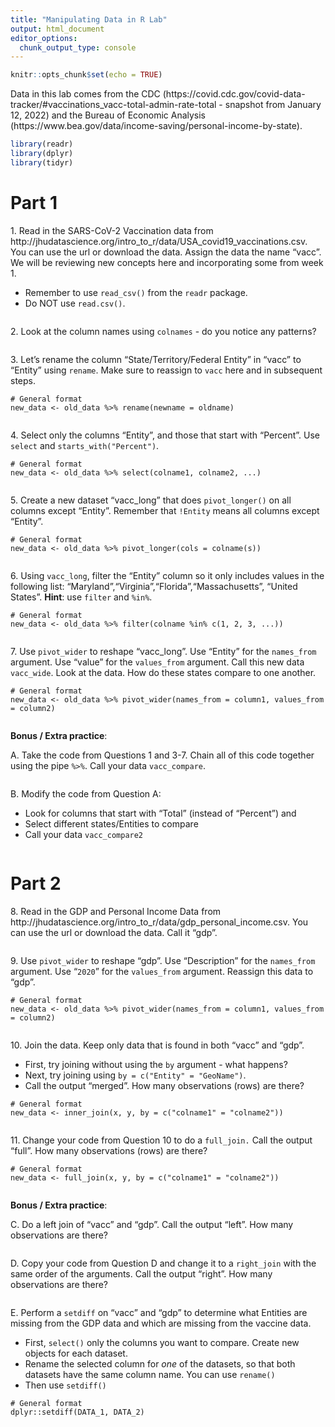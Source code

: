 ```yaml
---
title: "Manipulating Data in R Lab"
output: html_document
editor_options: 
  chunk_output_type: console
---
```


```r
knitr::opts_chunk$set(echo = TRUE)
```

Data in this lab comes from the CDC (https://covid.cdc.gov/covid-data-tracker/#vaccinations_vacc-total-admin-rate-total - snapshot from January 12, 2022) and the Bureau of Economic Analysis (https://www.bea.gov/data/income-saving/personal-income-by-state).

```r
library(readr)
library(dplyr)
library(tidyr)
```

# Part 1

1\. Read in the SARS-CoV-2 Vaccination data from http://jhudatascience.org/intro_to_r/data/USA_covid19_vaccinations.csv. You can use the url or download the data. Assign the data the name "vacc". We will be reviewing new concepts here and incorporating some from week 1. 

-  Remember to use `read_csv()` from the `readr` package.
-  Do NOT use `read.csv()`.

```r

```


2\. Look at the column names using `colnames` - do you notice any patterns?

```r

```


3\. Let's rename the column "State/Territory/Federal Entity" in "vacc" to "Entity" using `rename`. Make sure to reassign to `vacc` here and in subsequent steps.

```
# General format
new_data <- old_data %>% rename(newname = oldname)
```

```r

```


4\. Select only the columns "Entity", and those that start with "Percent". Use `select` and `starts_with("Percent")`. 

```
# General format
new_data <- old_data %>% select(colname1, colname2, ...)
```

```r

```


5\. Create a new dataset "vacc_long" that does `pivot_longer()` on all columns except "Entity". Remember that `!Entity` means all columns except "Entity".

```
# General format
new_data <- old_data %>% pivot_longer(cols = colname(s))
```

```r

```


6\. Using `vacc_long`, filter the "Entity" column so it only includes values in the following list: "Maryland","Virginia","Florida","Massachusetts", "United States". **Hint**: use `filter` and `%in%`.

```
# General format
new_data <- old_data %>% filter(colname %in% c(1, 2, 3, ...))
```

```r

```


7\. Use `pivot_wider` to reshape "vacc_long". Use "Entity" for the `names_from` argument. Use "value" for the `values_from` argument. Call this new data `vacc_wide`. Look at the data. How do these states compare to one another.

```
# General format
new_data <- old_data %>% pivot_wider(names_from = column1, values_from = column2)
```

```r

```


**Bonus / Extra practice**:

A\. Take the code from Questions 1 and 3-7. Chain all of this code together using the pipe ` %>% `. Call your data `vacc_compare`.

```r

```


B\. Modify the code from Question A:

-  Look for columns that start with "Total" (instead of "Percent") and 
-  Select different states/Entities to compare
-  Call your data `vacc_compare2`

```r

```


# Part 2

8\. Read in the GDP and Personal Income Data from http://jhudatascience.org/intro_to_r/data/gdp_personal_income.csv. You can use the url or download the data. Call it "gdp". 

```r

```


9\. Use `pivot_wider` to reshape "gdp". Use "Description" for the `names_from` argument. Use "`2020`" for the `values_from` argument. Reassign this data to "gdp".

```
# General format
new_data <- old_data %>% pivot_wider(names_from = column1, values_from = column2)
```

```r

```


10\. Join the data. Keep only data that is found in both "vacc" and "gdp". 

- First, try joining without using the `by` argument - what happens? 
- Next, try joining using `by = c("Entity" = "GeoName")`. 
- Call the output "merged". How many observations (rows) are there?

```
# General format
new_data <- inner_join(x, y, by = c("colname1" = "colname2"))
```

```r

```


11\. Change your code from Question 10 to do a `full_join.` Call the output "full". How many observations (rows) are there?

```
# General format
new_data <- full_join(x, y, by = c("colname1" = "colname2"))
```

```r

```


**Bonus / Extra practice**:

C\. Do a left join of "vacc" and "gdp". Call the output "left". How many observations are there?

```r

```


D\. Copy your code from Question D and change it to a `right_join` with the same order of the arguments. Call the output "right". How many observations are there?

```r

```


E\. Perform a `setdiff` on "vacc" and "gdp" to determine what Entities are missing from the GDP data and which are missing from the vaccine data. 

  - First, `select()` only the columns you want to compare. Create new objects for each dataset.
  - Rename the selected column for *one* of the datasets, so that both datasets have the same column name. You can use `rename()`
  - Then use `setdiff()`

```
# General format
dplyr::setdiff(DATA_1, DATA_2)
```

```r

```

